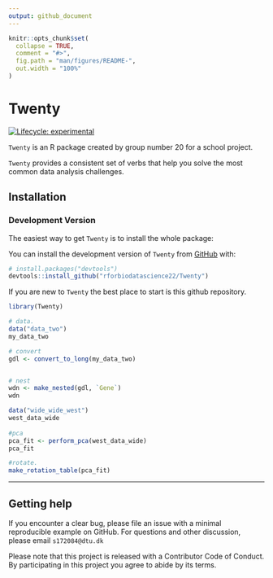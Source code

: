 ```yaml
---
output: github_document
---
```


<!-- README.md is generated from README.Rmd. Please edit that file -->

```r
knitr::opts_chunk$set(
  collapse = TRUE,
  comment = "#>",
  fig.path = "man/figures/README-",
  out.width = "100%"
)
```

# Twenty

<!-- badges: start -->
[![Lifecycle: experimental](https://img.shields.io/badge/lifecycle-experimental-orange.svg)](https://lifecycle.r-lib.org/articles/stages.html#experimental)
<!-- badges: end -->

`Twenty` is an R package created by group number 20 for a school project. 

`Twenty` provides a consistent set of verbs that help you solve the most common data analysis challenges.

## Installation

### Development Version

The easiest way to get `Twenty` is to install the whole package:

You can install the development version of `Twenty` from [GitHub](https://github.com/) with:

``` r
# install.packages("devtools")
devtools::install_github("rforbiodatascience22/Twenty")
```

If you are new to `Twenty` the best place to start is this github repository.

```r
library(Twenty)
```

```r

# data. 
data("data_two")
my_data_two

# convert
gdl <- convert_to_long(my_data_two)


# nest
wdn <- make_nested(gdl, `Gene`)
wdn

data("wide_wide_west")
west_data_wide
  
#pca
pca_fit <- perform_pca(west_data_wide)
pca_fit 

#rotate. 
make_rotation_table(pca_fit)
```

***

## Getting help

If you encounter a clear bug, please file an issue with a minimal reproducible example on GitHub.
For questions and other discussion, please email `s172084@dtu.dk`

Please note that this project is released with a Contributor Code of Conduct. By participating in this project you agree to abide by its terms.

